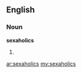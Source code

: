 ==English==

===Noun===
'''sexaholics'''

# {{plural of|[[sexaholic]]}}

[[ar:sexaholics]]
[[my:sexaholics]]